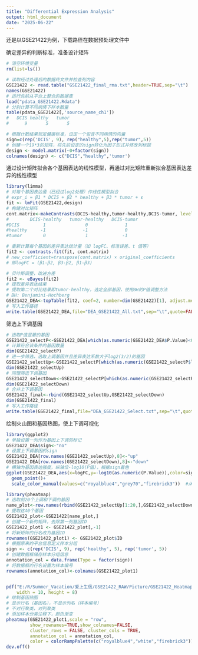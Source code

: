 ```yaml
---
title: "Differential Expression Analysis"
output: html_document
date: "2025-06-22"
---
```


还是以GSE21422为例，下载路径在数据预处理文件中

确定差异的判断标准，准备设计矩阵

```r
# 清空环境变量
rm(list=ls())

# 读取经过处理后的数据终文件并检查列内容
GSE21422 <- read.table("GSE21422_final_rma.txt",header=TRUE,sep="\t")
names(GSE21422)
# 运行先前从平台上整合的数据表
load("pdata_GSE21422.Rdata")
# 分别计算不同病情下样本数量
table(pdata_GSE21422[,'source_name_ch1'])
#   DCIS healthy   tumor  
#      9       5       5 

# 根据计数结果规定健康标准，设定一个包含不同病情的向量
sign=c(rep('DCIS', 9), rep("healthy",5),rep("tumor",5))
# 创建一个19*3的矩阵，将先前设定的sign转化为因子形式并修改列标题
design <- model.matrix(~0+factor(sign))
colnames(design) <- c("DCIS","healthy",'tumor')
```

通过设计矩阵拟合各个基因表达的线性模型，再通过对比矩阵重新拟合基因表达差异的线性模型

```r
library(limma)
# 对每个基因表达值（已经过log2处理）作线性模型拟合
# expr_i = β1 * DCIS + β2 * healthy + β3 * tumor + ε
fit <- lmFit(GSE21422,design)
# 构建对比矩阵
cont.matrix<-makeContrasts(DCIS-healthy,tumor-healthy,DCIS-tumor, levels=design)
#        DCIS-healthy   tumor-healthy   DCIS-tumor
#DCIS         1               0              1
#healthy     -1              -1              0
#tumor        0               1             -1

# 重新计算每个基因的差异表达统计量（如 logFC、标准误差、t 值等）
fit2 <- contrasts.fit(fit, cont.matrix)
# new_coefficient=transpose(cont.matrix) × original_coefficients
# 即logFC = (β1-β2, β3-β2, β1-β3)

# 贝叶斯调整，改进方差
fit2 <- eBayes(fit2)
# 提取差异表达结果
# 提取第二个对比结果即tumor-healthy，选定全部基因，使用BH的P值调整方法
# BH: Benjamini-Hochberg
GSE21422_DEA<-topTable(fit2, coef=2, number=dim(GSE21422)[1], adjust.method="BH")
# 写入工作路径
write.table(GSE21422_DEA,file="DEA_GSE21422_All.txt",sep="\t",quote=FALSE)
```

筛选上下调基因

```r
# 选取P值显著的基因
GSE21422_selectP<-GSE21422_DEA[which(as.numeric(GSE21422_DEA$P.Value)<0.05),]
# 计算符合该条件的基因数量
dim(GSE21422_selectP)
# 进一步筛选，选取上调基因并且差异表达系数大于log2(3/2)的基因
GSE21422_selectUp<-GSE21422_selectP[which(as.numeric(GSE21422_selectP$logFC)>log2(3/2)),]
dim(GSE21422_selectUp)
# 同理筛选下调基因
GSE21422_selectDown<-GSE21422_selectP[which(as.numeric(GSE21422_selectP$logFC)<log2(2/3)),]
dim(GSE21422_selectDown)
# 合并上下调基因
GSE21422_final<-rbind(GSE21422_selectUp,GSE21422_selectDown)
dim(GSE21422_final)
# 写入工作路径
write.table(GSE21422_final,file="DEA_GSE21422_Select.txt",sep="\t",quote=FALSE)
```

绘制火山图和基因热图，使上下调可视化

```r
library(ggplot2)
# 单独设置一列作为基因上下调的标记
GSE21422_DEA$sign<-"no"
# 设置上下调基因的sign
GSE21422_DEA[row.names(GSE21422_selectUp),8]<-"up"
GSE21422_DEA[row.names(GSE21422_selectDown),8]<-"down"
# 横轴为基因表达强度，纵轴位-log10(P值)，根据sign着色
ggplot(GSE21422_DEA,aes(x=logFC,y=-log10(as.numeric(P.Value)),color=sign)) +
  geom_point()+
  scale_color_manual(values=c("royalblue4","grey70","firebrick3"))  #从蓝到灰到红

library(pheatmap)
# 选取前20个上调和下调的基因
name_plot<-row.names(rbind(GSE21422_selectUp[1:20,],GSE21422_selectDown[1:20,]))
# 提取这40个基因
GSE21422_plot<-GSE21422[name_plot,]
# 创建一个新的矩阵，去除第一列基因ID
GSE21422_plot1 <- GSE21422_plot[,-1]
# 将新矩阵的行名改为基因ID
rownames(GSE21422_plot1) <- GSE21422_plot$ID
# 根据原来的平台信息定义样本分组
sign <- c(rep('DCIS', 9), rep('healthy', 5), rep('tumor', 5))
# 创建数据框储存样本分组信息
annotation_col = data.frame(Type = factor(sign))
# 将数据框的行名设置为样本编号
rownames(annotation_col)<-colnames(GSE21422_plot1)


pdf("E:/R/Summer_Vacation/爱上生信/GSE21422_RAW/Picture/GSE21422_Heatmap.pdf", 
    width = 10, height = 8)
# 绘制基因热图
# 显示行名（基因名），不显示列名（样本编号）
# 不对行聚类，对列聚类
# 添加样本分类注释下，颜色渐变
pheatmap(GSE21422_plot1,scale = "row",
         show_rownames=TRUE,show_colnames=FALSE,
         cluster_rows = FALSE, cluster_cols = TRUE,
         annotation_col = annotation_col,
         color = colorRampPalette(c("royalblue4","white","firebrick3"))(500))
dev.off()
```





